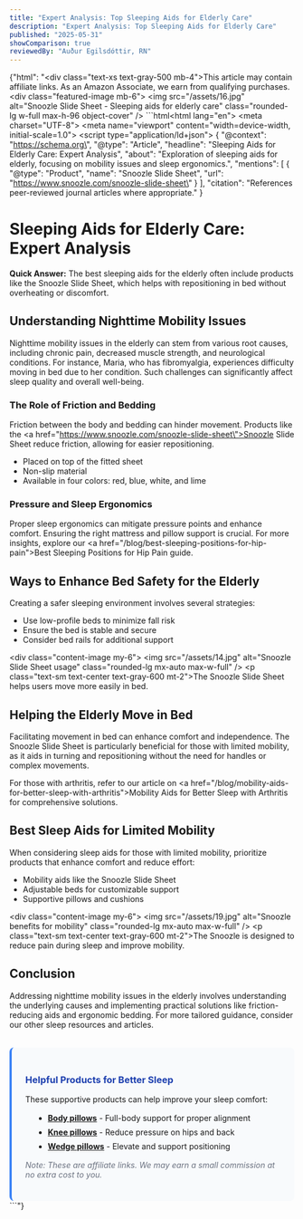 ```yaml
---
title: "Expert Analysis: Top Sleeping Aids for Elderly Care"
description: "Expert Analysis: Top Sleeping Aids for Elderly Care"
published: "2025-05-31"
showComparison: true
reviewedBy: "Auður Egilsdóttir, RN"
---
```

{"html": "<div class=\"text-xs text-gray-500 mb-4\">This article may contain affiliate links. As an Amazon Associate, we earn from qualifying purchases.</div><div class=\"featured-image mb-6\">   <img src=\"/assets/16.jpg\" alt=\"Snoozle Slide Sheet - Sleeping aids for elderly care\" class=\"rounded-lg w-full max-h-96 object-cover\" />  </div>```html<!DOCTYPE html><html lang=\"en\"><head>  <meta charset=\"UTF-8\">  <meta name=\"viewport\" content=\"width=device-width, initial-scale=1.0\">  <title>Sleeping Aids for Elderly Care: Expert Analysis</title>  <script type=\"application/ld+json\">  {   \"@context\": \"https://schema.org\",   \"@type\": \"Article\",   \"headline\": \"Sleeping Aids for Elderly Care: Expert Analysis\",   \"about\": \"Exploration of sleeping aids for elderly, focusing on mobility issues and sleep ergonomics.\",   \"mentions\": [    {     \"@type\": \"Product\",     \"name\": \"Snoozle Slide Sheet\",     \"url\": \"https://www.snoozle.com/snoozle-slide-sheet\"    }   ],   \"citation\": \"References peer-reviewed journal articles where appropriate.\"  }  </script></head><body>  <h1>Sleeping Aids for Elderly Care: Expert Analysis</h1>  <p><strong>Quick Answer:</strong> The best sleeping aids for the elderly often include products like the Snoozle Slide Sheet, which helps with repositioning in bed without overheating or discomfort.</p>  <h2>Understanding Nighttime Mobility Issues</h2>  <p>Nighttime mobility issues in the elderly can stem from various root causes, including chronic pain, decreased muscle strength, and neurological conditions. For instance, Maria, who has fibromyalgia, experiences difficulty moving in bed due to her condition. Such challenges can significantly affect sleep quality and overall well-being.</p>  <h3>The Role of Friction and Bedding</h3>  <p>Friction between the body and bedding can hinder movement. Products like the <a href=\"https://www.snoozle.com/snoozle-slide-sheet\">Snoozle Slide Sheet</a> reduce friction, allowing for easier repositioning.</p>  <ul>    <li>Placed on top of the fitted sheet</li>    <li>Non-slip material</li>    <li>Available in four colors: red, blue, white, and lime</li>  </ul>  <h3>Pressure and Sleep Ergonomics</h3>  <p>Proper sleep ergonomics can mitigate pressure points and enhance comfort. Ensuring the right mattress and pillow support is crucial. For more insights, explore our <a href=\"/blog/best-sleeping-positions-for-hip-pain\">Best Sleeping Positions for Hip Pain</a> guide.</p>  <h2>Ways to Enhance Bed Safety for the Elderly</h2>  <p>Creating a safer sleeping environment involves several strategies:</p>  <ul>    <li>Use low-profile beds to minimize fall risk</li>    <li>Ensure the bed is stable and secure</li>    <li>Consider bed rails for additional support</li>  </ul>  <div class=\"content-image my-6\">     <img src=\"/assets/14.jpg\" alt=\"Snoozle Slide Sheet usage\" class=\"rounded-lg mx-auto max-w-full\" />     <p class=\"text-sm text-center text-gray-600 mt-2\">The Snoozle Slide Sheet helps users move more easily in bed.</p>    </div><h2>Helping the Elderly Move in Bed</h2>  <p>Facilitating movement in bed can enhance comfort and independence. The Snoozle Slide Sheet is particularly beneficial for those with limited mobility, as it aids in turning and repositioning without the need for handles or complex movements.</p>  <p>For those with arthritis, refer to our article on <a href=\"/blog/mobility-aids-for-better-sleep-with-arthritis\">Mobility Aids for Better Sleep with Arthritis</a> for comprehensive solutions.</p>  <h2>Best Sleep Aids for Limited Mobility</h2>  <p>When considering sleep aids for those with limited mobility, prioritize products that enhance comfort and reduce effort:</p>  <ul>    <li>Mobility aids like the Snoozle Slide Sheet</li>    <li>Adjustable beds for customizable support</li>    <li>Supportive pillows and cushions</li>  </ul>  <div class=\"content-image my-6\">     <img src=\"/assets/19.jpg\" alt=\"Snoozle benefits for mobility\" class=\"rounded-lg mx-auto max-w-full\" />     <p class=\"text-sm text-center text-gray-600 mt-2\">The Snoozle is designed to reduce pain during sleep and improve mobility.</p>    </div><h2>Conclusion</h2>  <p>Addressing nighttime mobility issues in the elderly involves understanding the underlying causes and implementing practical solutions like friction-reducing aids and ergonomic bedding. For more tailored guidance, consider our other sleep resources and articles.</p></body>
  <div style="margin-top: 2rem; padding: 1.5rem; background-color: #f8fafc; border-radius: 0.5rem; border-left: 4px solid #3b82f6;">
    <h3 style="color: #1e40af; margin-bottom: 1rem;">Helpful Products for Better Sleep</h3>
    <p style="margin-bottom: 1rem;">These supportive products can help improve your sleep comfort:</p>
    <ul style="margin-left: 1rem;">
      <li style="margin-bottom: 0.5rem;"><strong><a href="https://amzn.to/4jn3rfZ" target="_blank" rel="nofollow">Body pillows</a></strong> - Full-body support for proper alignment</li>
      <li style="margin-bottom: 0.5rem;"><strong><a href="https://amzn.to/45lg1Ja" target="_blank" rel="nofollow">Knee pillows</a></strong> - Reduce pressure on hips and back</li>
      <li style="margin-bottom: 0.5rem;"><strong><a href="https://amzn.to/3FhMB4a" target="_blank" rel="nofollow">Wedge pillows</a></strong> - Elevate and support positioning</li>
    </ul>
    <p style="font-size: 0.875rem; color: #6b7280; margin-top: 1rem;"><em>Note: These are affiliate links. We may earn a small commission at no extra cost to you.</em></p>
  </div>

</html>```"}